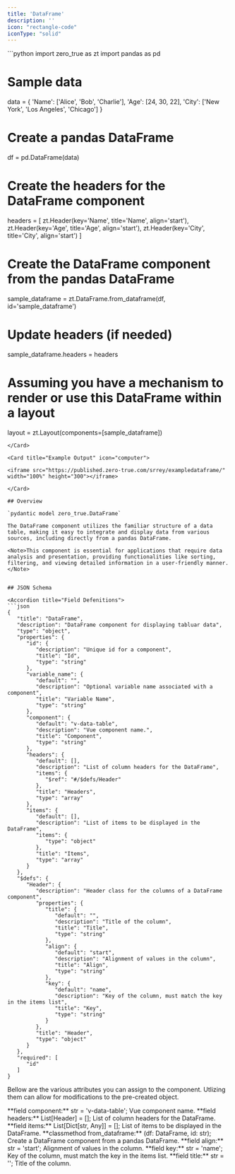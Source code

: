 ```yaml
---
title: 'DataFrame'
description: ''
icon: "rectangle-code"
iconType: "solid"
---
```




<Card title="Example Usage" icon="code">
  ```python
import zero_true as zt
import pandas as pd

# Sample data
data = {
    'Name': ['Alice', 'Bob', 'Charlie'],
    'Age': [24, 30, 22],
    'City': ['New York', 'Los Angeles', 'Chicago']
}

# Create a pandas DataFrame
df = pd.DataFrame(data)

# Create the headers for the DataFrame component
headers = [
    zt.Header(key='Name', title='Name', align='start'),
    zt.Header(key='Age', title='Age', align='start'),
    zt.Header(key='City', title='City', align='start')
]

# Create the DataFrame component from the pandas DataFrame
sample_dataframe = zt.DataFrame.from_dataframe(df, id='sample_dataframe')

# Update headers (if needed)
sample_dataframe.headers = headers

# Assuming you have a mechanism to render or use this DataFrame within a layout
layout = zt.Layout(components=[sample_dataframe])
```
</Card>

<Card title="Example Output" icon="computer">

<iframe src="https://published.zero-true.com/srrey/exampledataframe/" width="100%" height="300"></iframe>

</Card>

## Overview
 
`pydantic model zero_true.DataFrame` 

The DataFrame component utilizes the familiar structure of a data table, making it easy to integrate and display data from various sources, including directly from a pandas DataFrame. 

<Note>This component is essential for applications that require data analysis and presentation, providing functionalities like sorting, filtering, and viewing detailed information in a user-friendly manner. </Note>


## JSON Schema

<Accordion title="Field Defenitions"> 
```json
{
   "title": "DataFrame",
   "description": "DataFrame component for displaying tabluar data",
   "type": "object",
   "properties": {
      "id": {
         "description": "Unique id for a component",
         "title": "Id",
         "type": "string"
      },
      "variable_name": {
         "default": "",
         "description": "Optional variable name associated with a component",
         "title": "Variable Name",
         "type": "string"
      },
      "component": {
         "default": "v-data-table",
         "description": "Vue component name.",
         "title": "Component",
         "type": "string"
      },
      "headers": {
         "default": [],
         "description": "List of column headers for the DataFrame",
         "items": {
            "$ref": "#/$defs/Header"
         },
         "title": "Headers",
         "type": "array"
      },
      "items": {
         "default": [],
         "description": "List of items to be displayed in the DataFrame",
         "items": {
            "type": "object"
         },
         "title": "Items",
         "type": "array"
      }
   },
   "$defs": {
      "Header": {
         "description": "Header class for the columns of a DataFrame component",
         "properties": {
            "title": {
               "default": "",
               "description": "Title of the column",
               "title": "Title",
               "type": "string"
            },
            "align": {
               "default": "start",
               "description": "Alignment of values in the column",
               "title": "Align",
               "type": "string"
            },
            "key": {
               "default": "name",
               "description": "Key of the column, must match the key in the items list",
               "title": "Key",
               "type": "string"
            }
         },
         "title": "Header",
         "type": "object"
      }
   },
   "required": [
      "id"
   ]
}

```
</Accordion> 


<Info>Bellow are the various attributes you can assign to the component. Utlizing them can allow for modifications to the pre-created object.</Info>

<ResponseField name="zero_true.DataFrame" type="Zero True Component">
  <Expandable title="properties">
   <AccordionGroup>
   <Accordion title="field component">
      **field component:** str = 'v-data-table'; 
      Vue component name.
</Accordion>

<Accordion title="field headers">
      **field headers:** List[Header] = []; 
      List of column headers for the DataFrame.
</Accordion>

<Accordion title="field items">
      **field items:** List[Dict[str, Any]] = []; 
      List of items to be displayed in the DataFrame.
</Accordion>

<Accordion title="classmethod from_dataframe">
      **classmethod from_dataframe:** (df: DataFrame, id: str); 
      Create a DataFrame component from a pandas DataFrame.
</Accordion>

<Accordion title="field align">
      **field align:** str = 'start'; 
      Alignment of values in the column.
</Accordion>

<Accordion title="field key">
      **field key:** str = 'name'; 
      Key of the column, must match the key in the items list.
</Accordion>

<Accordion title="field title">
      **field title:** str = ''; 
      Title of the column.
</Accordion>
   </AccordionGroup>
  </Expandable>
</ResponseField>








